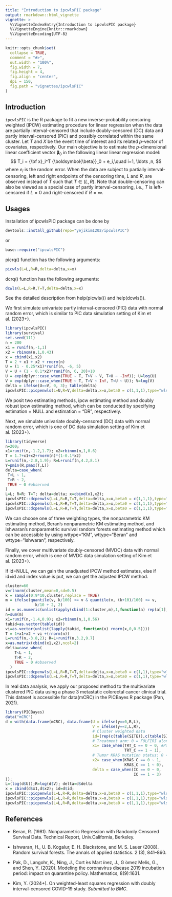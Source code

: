 ```yaml
---
title: "Introduction to ipcwlsPIC package"
output: rmarkdown::html_vignette
vignette: >
  %\VignetteIndexEntry{Introduction to ipcwlsPIC package}
  %\VignetteEngine{knitr::rmarkdown}
  %\VignetteEncoding{UTF-8}
---
```

  
```r
knitr::opts_chunk$set(
  collapse = TRUE,
  comment = "#>",
  out.width = "100%",
  fig.width = 7,
  fig.height = 4,
  fig.align = "center",
  dpi = 150,
  fig.path = "vignettes/ipcwlsPIC"
)
```


## Introduction

`ipcwlsPIC` is the R package to fit a new inverse-probability censoring weighted (IPCW) estimating procedure for linear regression when the data are partially interval-censored that include doubly-censored (DC) data and partly interval-censored (PIC) and possibly correlated within the same cluster.
Let $T$ and $X$ be the event time of interest and its related $p$-vector of covariates, respectively.
Our main objective is to estimate 
the $p$-dimensional linear coefficient vector ${\boldsymbol{\beta}}_0$
in the following linear linear regression model:
$$
T_i = {\bf x}_i^T {\boldsymbol{\beta}}_0 + e_i,\quad i=1, \ldots ,n, 
$$
where $e_i$ is the random error.
When the data are subject to partially interval-censoring, 
left and right endpoints of the censoring time, $L$ and $R$,
are observed instead of $T$ such that $T\in(L,R)$.
Note that double-censoring  can also  be viewed as 
a special case of partly interval-censoring, 
i.e., $T$ is left-censored if $L=0$ and right-censored if $R=\infty$. 



## Usages

Installation of ipcwlsPIC package can be done by
```r
devtools::install_github(repo="yejikim1202/ipcwlsPIC")
```

or
```r
base::require("ipcwlsPIC")
```


picrq() function has the following arguments:
```r
picwls(L=L,R=R,delta=delta,x=x)
```

dcrq() function has the following arguments:
```r
dcwls(L=L,R=R,T=T,delta=delta,x=x)
```

See the detailed description from help(picwls()) and help(dcwls()).

We first simulate univariate partly interval-censored (PIC) data with normal random error, which is similar to PIC data simulation setting of Kim et al. (2023+).

```r
library(ipcwlsPIC)
library(survival)
set.seed(111)
n = 200
x1 = runif(n,-1,1)
x2 = rbinom(n,1,0.43)
x = cbind(x1,x2)
T = 2 + x1 + x2 + rnorm(n)
U = (1 - 0.25*x1)*runif(n, -6, 5)
V = U + (1 - 0.1*x2)*runif(n, 6, 20)+10
U = exp(dplyr::case_when(TRUE ~ T, T>V ~ V, T<U ~ -Inf)); U=log(U)
V = exp(dplyr::case_when(TRUE ~ T, T>V ~ Inf, T<U ~ U)); V=log(V)
delta = ifelse(U==V, 0, 3); table(delta)
ipcwlsPIC::picpenwls(L=U,R=V,delta=delta,x=x,beta0 = c(1,1,1),type="wlse")$res
```

We posit two estimating methods, ipcw estimating method and doubly robust ipcw estimating method, which can be conducted by specifying estimation = NULL and estimation = "DR", respectively.

Next, we simulate univariate doubly-censored (DC) data with normal random error, which is one of DC data simulation setting of Kim et al. (2023+).

```r
library(tidyverse)
n=200;
x1=runif(n,-1.2,1.7); x2=rbinom(n,1,0.6)
T = 1.7+x1+x2+rnorm(n)*(1-0.1*x2)
L=runif(n,-2.8,1.9); R=L+runif(n,4.2,8.1)
Y=pmin(R,pmax(T,L))
delta=case_when(
 T<L ~ 1,
 T>R ~ 2,
 TRUE ~ 0 #observed
)
L=L; R=R; T=T; delta=delta; x=cbind(x1,x2);
ipcwlsPIC::dcpenwls(L=L,R=R,T=T,delta=delta,x=x,beta0 = c(1,1,1),type="wlse")$res
ipcwlsPIC::dcpenwls(L=L,R=R,T=T,delta=delta,x=x,beta0 = c(1,1,1),type="wlse",wttype = "Beran", hlimit = 0.1)$res
ipcwlsPIC::dcpenwls(L=L,R=R,T=T,delta=delta,x=x,beta0 = c(1,1,1),type="wlse",wttype = "Ishwaran")$res
```

We can choose one of three weighting types, the nonparametric KM estimating method, Beran's nonparametric KM estimating method, and Ishwaran's nonparametric survival random forests estimating method which can be accessible by using wttype="KM", wttype="Beran" and wttype="Ishwaran", respectively.

Finally, we cover multivariate doubly-censored (MVDC) data with normal random error, which is one of MVDC data simulation setting of Kim et al. (2023+).

If id=NULL, we can gain the unadjusted IPCW method estimates, else if id=id and index value is put, we can get the adjusted IPCW method.
```r
cluster=60
v=rlnorm(cluster,mean=0,sd=0.5)
k = sample(0:9*10,cluster,replace = TRUE)
m = ifelse(quantile(v, k/100) <= v & quantile(v, (k+10)/100) <= v,
             k/10 + 2, 2)
id = as.numeric(unlist(apply(cbind(1:cluster,m),1,function(a) rep(a[1],a[2]))))
n=sum(m)
x1=runif(n,-1.4,0.9); x2=rbinom(n,1,0.56)
tabid=as.vector(table(id))
vi=as.vector(unlist(lapply(tabid, function(x) rnorm(x,0,0.5))))
T = 1+x1+x2 + vi +(rnorm(n))
L=runif(n,-3.8,2); R=L+runif(n,3.2,9.7)
x=as.matrix(cbind(x1,x2),ncol=2)
delta=case_when(
    T<L ~ 1,
    T>R ~ 2,
    TRUE ~ 0 #observed
  )
ipcwlsPIC::dcpenwls(L=L,R=R,T=T,delta=delta,x=x,beta0 = c(1,1),type="wlse",wttype="KM",id=NULL)$res
ipcwlsPIC::dcpenwls(L=L,R=R,T=T,delta=delta,x=x,beta0 = c(1,1),type="wlse",wttype="KM",id=id,index = 1)$res
```

In real data analysis, we apply our proposed method to the multivariate clustered PIC data using a phase 3 metastatic colorectal cancer clinical trial. This dataset is accessible for data(mCRC) in the PICBayes R package (Pan, 2021).

```r
library(PICBayes)
data("mCRC")
d = with(data.frame(mCRC), data.frame(U = ifelse(y==0,R,L),
                                      V = ifelse(y==2,L,R),
                                      # Cluster weighted data
                                      id=(rep(c(table(SITE)),c(table(SITE)))),
                                      # Treatment arm: 0 = FOLFIRI alone, 1 = Panitumumab + FOLFIRI.
                                      x1= case_when(TRT_C == 0 ~ 0, #Pan et al data
                                                    TRT_C == 1 ~ 1),
                                      # Tumor KRAS mutation status: 0 = wild-type, 1 = mutant.
                                      x2= case_when(KRAS_C == 0 ~ 1,
                                                    KRAS_C == 1 ~ 0),
                                      delta = case_when(IC == 0 ~ 0,
                                                        IC == 1 ~ 3)
));
L=(log(d$U));R=log(d$V); delta=d$delta
x = cbind(d$x1,d$x2); id=d$id;
ipcwlsPIC::picpenwls(L=L,R=R,delta=delta,x=x,beta0 = c(1,1,1),type="wlse")$res
ipcwlsPIC::picpenwls(L=L,R=R,delta=delta,x=x,beta0 = c(1,1,1),type="wlse",index = 1)$res
ipcwlsPIC::picpenwls(L=L,R=R,delta=delta,x=x,beta0 = c(1,1,1),type="wlse",wttype="Beran",hlimit=0.1,id=id,index = 1)$res
```


## References

* Beran, R. (1981). Nonparametric Regression with Randomly Censored Survival Data. Technical Report, Univ.California, Berkeley.

* Ishwaran, H., U. B. Kogalur, E. H. Blackstone, and M. S. Lauer (2008). Random survival forests. The annals of applied statistics. 2 (3), 841–860.

* Pak, D., Langohr, K., Ning, J., Cort ́es Mart ́ınez, J., G ́omez Melis, G., and Shen, Y. (2020). Modeling the coronavirus disease 2019 incubation period: impact on quarantine policy. Mathematics, 8(9):1631.

* Kim, Y. (2024+). 
On weighted-least squares regression with doubly interval-censored COVID-19 study.
*Submitted to BMC*.
